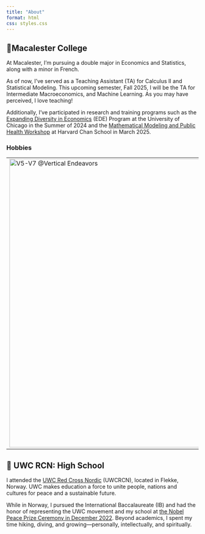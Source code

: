 ```yaml
---
title: "About"
format: html
css: styles.css
---
```


## 📍Macalester College

At Macalester, I'm pursuing a double major in Economics and Statistics, along with a minor in French.

As of now, I've served as a Teaching Assistant (TA) for Calculus II and Statistical Modeling. This upcoming semester, Fall 2025, I will be the TA for Intermediate Macroeconomics, and Machine Learning. As you may have perceived, I love teaching!

Additionally, I've participated in research and training programs such as the [Expanding Diversity in Economics](https://www.macalester.edu/news/2024/04/three-macalester-students-selected-for-university-of-chicagos-prestigious-economics-program/) (EDE) Program at the University of Chicago in the Summer of 2024 and the [Mathematical Modeling and Public Health Workshop](https://hsph.harvard.edu/epidemiology/news/mathematical-modeling-and-public-health-workshop/) at Harvard Chan School in March 2025.

### Hobbies

|  |  |
|------------------------------------|------------------------------------|
| ![V5-V7 \@Vertical Endeavors](v6.jpg){width="20cm"} | Outside the classroom, I love being active and exploring nature. I've been getting into bouldering and sport climbing, mostly indoors. Climbing challenges me to stay focused and push my limits, both mentally and physically. I also enjoy running, apnea diving, and trying out new restaurants. These hobbies keep me grounded, adventurous, and open to discovery. |

## 🏫 UWC RCN: High School

I attended the [UWC Red Cross Nordic](https://www.uwc.org/rcn) (UWCRCN), located in Flekke, Norway. UWC makes education a force to unite people, nations and cultures for peace and a sustainable future.

While in Norway, I pursued the International Baccalaureate (IB) and had the honor of representing the UWC movement and my school at [the Nobel Peace Prize Ceremony in December 2022](https://uwcrcn.no/nobel-peace-prize_2022/). Beyond academics, I spent my time hiking, diving, and growing—personally, intellectually, and spiritually.
